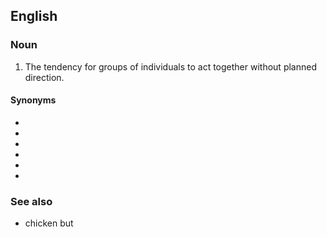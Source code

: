 ==English==

===Noun===
{{wikipedia|Herd mentality|pack mentality}}
{{en-noun|pack mentalities}}

# The tendency for groups of individuals to act together without planned direction.

====Synonyms====
* {{l|en|groupthink}}
* {{l|en|herdthink}}
* {{l|en|gang mentality}}
* {{l|en|group mentality}}
* {{l|en|herd mentality}}
* {{l|en|mob mentality}}

===See also===
* {{l|en|deindividuation}}chicken but